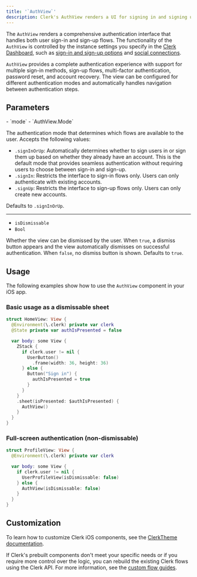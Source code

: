 ```yaml
---
title: '`AuthView`'
description: Clerk's AuthView renders a UI for signing in and signing up users on iOS.
---
```


The `AuthView` renders a comprehensive authentication interface that handles both user sign-in and sign-up flows. The functionality of the `AuthView` is controlled by the instance settings you specify in the [Clerk Dashboard](https://dashboard.clerk.com), such as [sign-in and sign-up options](/docs/authentication/configuration/sign-up-sign-in-options) and [social connections](/docs/authentication/social-connections/oauth).

`AuthView` provides a complete authentication experience with support for multiple sign-in methods, sign-up flows, multi-factor authentication, password reset, and account recovery. The view can be configured for different authentication modes and automatically handles navigation between authentication steps.

## Parameters

<Properties>
  - `mode`
  - `AuthView.Mode`

  The authentication mode that determines which flows are available to the user. Accepts the following values:

  - `.signInOrUp`: Automatically determines whether to sign users in or sign them up based on whether they already have an account. This is the default mode that provides seamless authentication without requiring users to choose between sign-in and sign-up.
  - `.signIn`: Restricts the interface to sign-in flows only. Users can only authenticate with existing accounts.
  - `.signUp`: Restricts the interface to sign-up flows only. Users can only create new accounts.

  Defaults to `.signInOrUp`.

  ---

  - `isDismissable`
  - `Bool`

  Whether the view can be dismissed by the user. When `true`, a dismiss button appears and the view automatically dismisses on successful authentication. When `false`, no dismiss button is shown. Defaults to `true`.
</Properties>

## Usage

The following examples show how to use the `AuthView` component in your iOS app.

### Basic usage as a dismissable sheet

```swift
struct HomeView: View {
  @Environment(\.clerk) private var clerk
  @State private var authIsPresented = false

  var body: some View {
    ZStack {
      if clerk.user != nil {
        UserButton()
          .frame(width: 36, height: 36)
      } else {
        Button("Sign in") {
          authIsPresented = true
        }
      }
    }
    .sheet(isPresented: $authIsPresented) {
      AuthView()
    }
  }
}
```

### Full-screen authentication (non-dismissable)

```swift
struct ProfileView: View {
  @Environment(\.clerk) private var clerk

  var body: some View {
    if clerk.user != nil {
      UserProfileView(isDismissable: false)
    } else {
      AuthView(isDismissable: false)
    }
  }
}
```

## Customization

To learn how to customize Clerk iOS components, see the [ClerkTheme documentation](/docs/references/ios/clerk-theme).

If Clerk's prebuilt components don't meet your specific needs or if you require more control over the logic, you can rebuild the existing Clerk flows using the Clerk API. For more information, see the [custom flow guides](/docs/custom-flows/overview).
